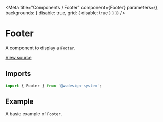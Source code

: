 
<Meta
  title="Components / Footer"
  component={Footer}
  parameters={{ backgrounds: { disable: true, grid: { disable: true } } }}
/>

# Footer

A component to display a `Footer`.

[View source](https://github.com/actarian/wsdesign-system/tree/main/@components/card)

## Imports

```js
import { Footer } from '@wsdesign-system';
```

<!--
## Props

<ArgsTable of={FooterProps} />
-->

## Example

A basic example of `Footer`.

<Canvas>
  <Story name="Footer">
    <Footer></Footer>
  </Story>
</Canvas>
